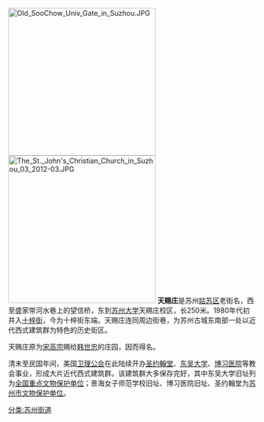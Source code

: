 [[File:Old_SooChow_Univ_Gate_in_Suzhou.JPG|300px]]
[[File:The_St._John's_Christian_Church_in_Suzhou_03_2012-03.JPG|300px]]
'''天赐庄'''是苏州[[姑苏区|姑苏区]]老街名，西至盛家带河水巷上的望信桥，东到[[苏州大学|苏州大学]]天赐庄校区，长250米。1980年代初并入[[十梓街|十梓街]]，今为十梓街东端。天赐庄连同周边街巷，为苏州古城东南部一处以近代西式建筑群为特色的历史街区。

天赐庄原为[[宋高宗|宋高宗]]赐给[[韩世忠|韩世忠]]的庄园，因而得名。

清末至民国年间，美国[[卫理公会|卫理公会]]在此陆续开办[[圣约翰堂|圣约翰堂]]、[[东吴大学_(苏州)|东吴大学]]、[[博习医院|博习医院]]等教会事业，形成大片近代西式建筑群。该建筑群大多保存完好，其中东吴大学旧址列为[[全国重点文物保护单位|全国重点文物保护单位]]；景海女子师范学校旧址、博习医院旧址、圣约翰堂为[[苏州市文物保护单位|苏州市文物保护单位]]。

[[分类:苏州街道|分类:苏州街道]]